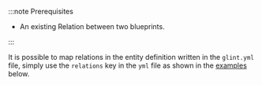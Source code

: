 :::note Prerequisites

- An existing Relation between two blueprints.

:::

It is possible to map relations in the entity definition written in the `glint.yml` file, simply use the `relations` key in the `yml` file as shown in the [examples](#examples) below.
